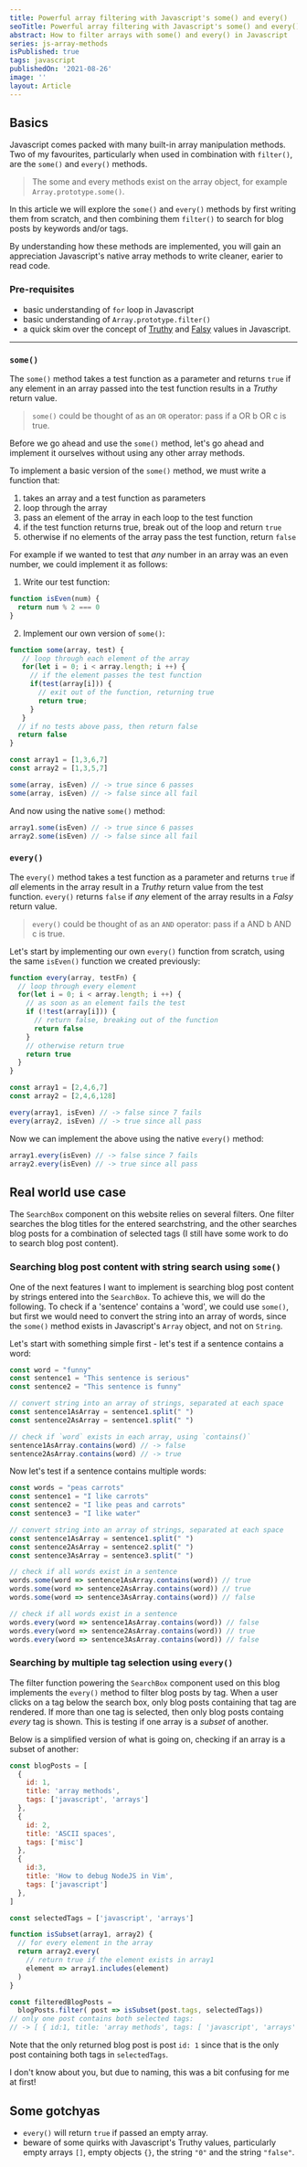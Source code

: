 ```yaml
---
title: Powerful array filtering with Javascript's some() and every()
seoTitle: Powerful array filtering with Javascript's some() and every()
abstract: How to filter arrays with some() and every() in Javascript
series: js-array-methods
isPublished: true
tags: javascript
publishedOn: '2021-08-26'
image: ''
layout: Article
---
```


## Basics

Javascript comes packed with many built-in array manipulation methods. Two of
my favourites, particularly when used in combination with `filter()`, are the `some()` and
`every()` methods.

> The some and every methods exist on the array object, for example `Array.prototype.some()`.

In this article we will explore the `some()` and `every()` methods by first
writing them from scratch, and then combining them `filter()` to search for
blog posts by keywords and/or tags.

By understanding how these methods are implemented, you will gain an appreciation
Javascript's native array methods to write cleaner, earier to read code.

### Pre-requisites

* basic understanding of `for` loop in Javascript
* basic understanding of `Array.prototype.filter()`
* a quick skim over the concept of
  [Truthy](https://developer.mozilla.org/en-US/docs/Glossary/Truthy) and
  [Falsy](https://developer.mozilla.org/en-US/docs/Glossary/Falsy) values in
  Javascript.

---

### `some()`

The `some()` method takes a test function as a parameter and returns `true` if
any element in an array passed into the test function results in a *Truthy*
return value. 

> `some()` could be thought of as an `OR` operator:
> pass if a OR b OR c is true.

Before we go ahead and use the `some()` method, let's go ahead and implement it
ourselves without using any other array methods.

To implement a basic version of the `some()` method, we must write a function that:

1. takes an array and a test function as parameters
2. loop through the array
3. pass an element of the array in each loop to the test function
4. if the test function returns true, break out of the loop and return `true`
5. otherwise if no elements of the array pass the test function, return `false`

For example if we wanted to test that *any* number in an array was an even number,
we could implement it as follows:

1. Write our test function:

```js
function isEven(num) {
  return num % 2 === 0
}
```

2. Implement our own version of `some()`:
```js
function some(array, test) {
   // loop through each element of the array
   for(let i = 0; i < array.length; i ++) {
     // if the element passes the test function
     if(test(array[i])) {
       // exit out of the function, returning true
       return true;
     }
   }
  // if no tests above pass, then return false
  return false
}

const array1 = [1,3,6,7]
const array2 = [1,3,5,7]

some(array, isEven) // -> true since 6 passes
some(array, isEven) // -> false since all fail
````

And now using the native `some()` method:

```js
array1.some(isEven) // -> true since 6 passes
array2.some(isEven) // -> false since all fail
```


### `every()`

The `every()` method takes a test function as a parameter and returns `true` if
*all* elements in the array result in a *Truthy* return value from the test
function. `every()` returns `false` if *any* element of the array results in a
*Falsy* return value. 

> `every()` could be thought of as an `AND` operator:
> pass if a AND b AND c is true.

Let's start by implementing our own `every()` function from scratch, using the same
`isEven()` function we created previously:

```js
function every(array, testFn) {
  // loop through every element
  for(let i = 0; i < array.length; i ++) {
    // as soon as an element fails the test
    if (!test(array[i])) {
      // return false, breaking out of the function
      return false
    }
    // otherwise return true
    return true
  } 
}

const array1 = [2,4,6,7]
const array2 = [2,4,6,128]

every(array1, isEven) // -> false since 7 fails
every(array2, isEven) // -> true since all pass
```

Now we can implement the above using the native `every()` method:

```js
array1.every(isEven) // -> false since 7 fails
array2.every(isEven) // -> true since all pass
```


## Real world use case

 The `SearchBox` component on this website relies on several filters. One
 filter searches the blog titles for the entered searchstring, and the other
 searches blog posts for a combination of selected tags (I still have some work
 to do to search blog post content).

### Searching blog post content with string search using `some()`

One of the next features I want to implement is searching blog post content by
strings entered into the `SearchBox`.  To achieve this, we will do the
following. To check if a 'sentence' contains a 'word', we could use `some()`, but
first we would need to convert the string into an array of words, since the `some()`
method exists in Javascript's `Array` object, and not on `String`.

Let's start with something simple first - let's test if a sentence contains a word:

```js
const word = "funny"
const sentence1 = "This sentence is serious"
const sentence2 = "This sentence is funny"

// convert string into an array of strings, separated at each space
const sentence1AsArray = sentence1.split(" ")
const sentence2AsArray = sentence1.split(" ")

// check if `word` exists in each array, using `contains()`
sentence1AsArray.contains(word) // -> false
sentence2AsArray.contains(word) // -> true

```

Now let's test if a sentence contains multiple words:

```js
const words = "peas carrots"
const sentence1 = "I like carrots"
const sentence2 = "I like peas and carrots"
const sentence3 = "I like water"

// convert string into an array of strings, separated at each space
const sentence1AsArray = sentence1.split(" ")
const sentence2AsArray = sentence2.split(" ")
const sentence3AsArray = sentence3.split(" ")

// check if all words exist in a sentence
words.some(word => sentence1AsArray.contains(word)) // true
words.some(word => sentence2AsArray.contains(word)) // true
words.some(word => sentence3AsArray.contains(word)) // false

// check if all words exist in a sentence
words.every(word => sentence1AsArray.contains(word)) // false
words.every(word => sentence2AsArray.contains(word)) // true
words.every(word => sentence3AsArray.contains(word)) // false
```

### Searching by multiple tag selection using `every()`

The filter function powering the `SearchBox` component used on this blog
implements the `every()` method to filter blog posts by tag. When a user clicks
on a tag below the search box, only blog posts containing that tag are
rendered. If more than one tag is selected, then only blog posts containg
*every* tag is shown. This is testing if one array is a *subset* of another.

Below is a simplified version of what is going on, checking if an array is a
subset of another:

```js
const blogPosts = [
  {
    id: 1,
    title: 'array methods',
    tags: ['javascript', 'arrays']
  },
  {
    id: 2,
    title: 'ASCII spaces',
    tags: ['misc']
  },
  {
    id:3,
    title: 'How to debug NodeJS in Vim',
    tags: ['javascript']
  },
]

const selectedTags = ['javascript', 'arrays']

function isSubset(array1, array2) {
  // for every element in the array
  return array2.every(
    // return true if the element exists in array1
    element => array1.includes(element)
  )
}

const filteredBlogPosts = 
  blogPosts.filter( post => isSubset(post.tags, selectedTags))
// only one post contains both selected tags:
// -> [ { id:1, title: 'array methods', tags: [ 'javascript', 'arrays' ] } ]

```

Note that the only returned blog post is post `id: 1` since that is the
only post containing both tags in `selectedTags`.

I don't know about you, but due to naming, this was a bit confusing for me at
first!

## Some gotchyas

* `every()` will return `true` if passed an empty array.
* beware of some quirks with Javascript's Truthy values, particularly empty
  arrays `[]`, empty objects `{}`, the string `"0"` and the string `"false"`.
